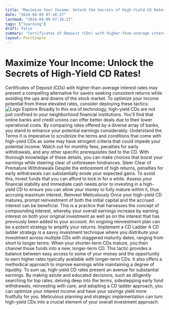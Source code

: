 ```yaml
---
title: "Maximize Your Income: Unlock the Secrets of High-Yield CD Rates!"
date: "2024-04-09 07:16:27"
lastmod: "2024-04-09 07:16:27"
tags: ["learning"]
draft: false
summary: "Certificates of Deposit (CDs) with higher-than-average interest rates may present a compelling alternative for savers seeking consistent returns while avoiding the ups and downs of the stock market. To optimize your income potential from these elevated rates, consider deploying these tactics:"
layout: PostSimple
---
```

# Maximize Your Income: Unlock the Secrets of High-Yield CD Rates!
Certificates of Deposit (CDs) with higher-than-average interest rates may present a compelling alternative for savers seeking consistent returns while avoiding the ups and downs of the stock market. To optimize your income potential from these elevated rates, consider deploying these tactics:
<img alt="Logo" class="lazyImg" data-src="https://cdn.seniorsselection.com/upload-logo/maximize-your-income-unlock-the-secrets-of-high-yield-cd-rates.webp" src="/statics/image/loading.webp"/>
Explore Broadly
In this era of technology, high-yield CDs are not just confined to your neighborhood financial institutions. You'll find that online banks and credit unions can offer better deals due to their lower operational costs. By comparing rates offered by a diverse array of banks, you stand to enhance your potential earnings considerably.
Understand the Terms
It is imperative to scrutinize the terms and conditions that come with high-yield CDs as some may have stringent criteria that could impede your potential income. Watch out for monthly fees, penalties for early withdrawals, and any other specific prerequisites tied to the CD. With thorough knowledge of these details, you can make choices that boost your earnings while steering clear of unforeseen hindrances.
Steer Clear of Premature Withdrawals
Despite the enticement of high returns, penalties for early withdrawals can substantially erode your expected gains. To avoid this, invest funds that you can afford to lock in for a while. Assess your financial stability and immediate cash needs prior to investing in a high-yield CD to ensure you can allow your money to fully mature within it, thus accruing maximum interest.
Reinvest Meticulously
Once your high-yield CD matures, prompt reinvestment of both the initial capital and the accrued interest can be beneficial. This is a practice that harnesses the concept of compounding interest, whereby your overall earnings increase by earning interest on both your original investment as well as on the interest that has previously been added to your account. An ongoing reinvestment plan can be a potent strategy to amplify your returns.
Implement a CD Ladder
A CD ladder strategy is a savvy investment technique where you distribute your investment across multiple CDs with staggered maturity dates, ranging from short to longer terms. When your shorter-term CDs mature, you then channel those funds into a new, longer-term CD. This tactic provides a balance between easy access to some of your money and the opportunity to earn higher rates typically available with longer-term CDs. It also offers a methodical approach to improve earnings while maintaining a degree of liquidity.
To sum up, high-yield CD rates present an avenue for substantial earnings. By making astute and educated decisions, such as diligently searching for top rates, delving deep into the terms, sidestepping early fund withdrawals, reinvesting with care, and adopting a CD ladder approach, you can optimize your interest income and have your savings yield more fruitfully for you. Meticulous planning and strategic implementation can turn high-yield CDs into a crucial element of your overall investment approach.
        